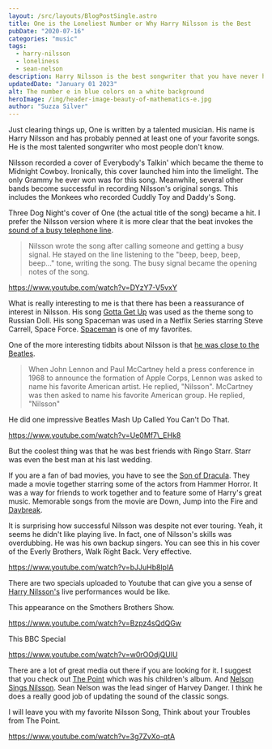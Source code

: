 ```yaml
---
layout: /src/layouts/BlogPostSingle.astro
title: One is the Loneliest Number or Why Harry Nilsson is the Best
pubDate: "2020-07-16"
categories: "music"
tags: 
  - harry-nilsson
  - loneliness
  - sean-nelson
description: Harry Nilsson is the best songwriter that you have never heard of. He is more than the author of one is the loneliest number.
updatedDate: "January 01 2023"
alt: The number e in blue colors on a white background
heroImage: /img/header-image-beauty-of-mathematics-e.jpg
author: "Suzza Silver"
---
```


Just clearing things up, One is written by a talented musician. His name is Harry Nilsson and has probably penned at least one of your favorite songs. He is the most talented songwriter who most people don't know.

Nilsson recorded a cover of Everybody's Talkin' which became the theme to Midnight Cowboy. Ironically, this cover launched him into the limelight. The only Grammy he ever won was for this song. Meanwhile, several other bands become successful in recording Nilsson's original songs. This includes the Monkees who recorded Cuddly Toy and Daddy's Song.

Three Dog Night's cover of One (the actual title of the song) became a hit. I prefer the Nilsson version where it is more clear that the beat invokes the [sound of a busy telephone line](https://en.wikipedia.org/wiki/One_(Harry_Nilsson_song)).

> Nilsson wrote the song after calling someone and getting a busy signal. He stayed on the line listening to the "beep, beep, beep, beep..." tone, writing the song. The busy signal became the opening notes of the song.

https://www.youtube.com/watch?v=DYzY7-V5vxY

What is really interesting to me is that there has been a reassurance of interest in Nilsson. His song [Gotta Get Up](https://www.youtube.com/watch?v=6jRh2PRa1tU) was used as the theme song to Russian Doll. His song Spaceman was used in a Netflix Series starring Steve Carrell, Space Force. [Spaceman](https://www.youtube.com/watch?v=fND5WUxwi_Y) is one of my favorites.

One of the more interesting tidbits about Nilsson is that [he was close to the Beatles](https://en.wikipedia.org/wiki/Harry_Nilsson).

> When John Lennon and Paul McCartney held a press conference in 1968 to announce the formation of Apple Corps, Lennon was asked to name his favorite American artist. He replied, "Nilsson". McCartney was then asked to name his favorite American group. He replied, "Nilsson"

He did one impressive Beatles Mash Up Called You Can't Do That.

https://www.youtube.com/watch?v=Ue0Mf7\_EHk8

But the coolest thing was that he was best friends with Ringo Starr. Starr was even the best man at his last wedding.

If you are a fan of bad movies, you have to see the [Son of Dracula](https://www.youtube.com/watch?v=cfkHN_QxNcw). They made a movie together starring some of the actors from Hammer Horror. It was a way for friends to work together and to feature some of Harry's great music. Memorable songs from the movie are Down, Jump into the Fire and [Daybreak](https://www.youtube.com/watch?v=ZI0ieDfbRWg).

It is surprising how successful Nilsson was despite not ever touring. Yeah, it seems he didn't like playing live. In fact, one of Nilsson's skills was overdubbing. He was his own backup singers. You can see this in his cover of the Everly Brothers, Walk Right Back. Very effective.

https://www.youtube.com/watch?v=bJJuHb8lpIA

There are two specials uploaded to Youtube that can give you a sense of [Harry Nilsson's](https://beautyofmathematics.com/tag/harry-nilsson/) live performances would be like.

This appearance on the Smothers Brothers Show.

https://www.youtube.com/watch?v=Bzpz4sQdQGw

This BBC Special

https://www.youtube.com/watch?v=w0rOOdjQUIU

There are a lot of great media out there if you are looking for it. I suggest that you check out [The Point](https://www.npr.org/2020/02/15/806149966/50-years-of-the-point-harry-nilsson-s-wonderful-weird-musical-fable) which was his children's album. And [Nelson Sings Nilsson](https://soundcloud.com/actualseannelson/sets/nelson-sings-nilsson-2019). Sean Nelson was the lead singer of Harvey Danger. I think he does a really good job of updating the sound of the classic songs.

I will leave you with my favorite Nilsson Song, Think about your Troubles from The Point.

https://www.youtube.com/watch?v=3g7ZvXo-qtA

